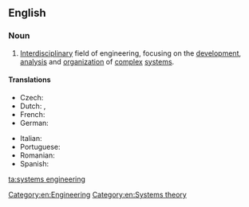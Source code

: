 ==English==

===Noun===
{{wikipedia}}

{{head|en|noun|head=[[systems]] [[engineering]]}}
# [[interdisciplinary|Interdisciplinary]] field of engineering, focusing on the [[development]], [[analysis]] and [[organization]] of [[complex]] [[system]]s.

====Translations====
{{trans-top|interdisciplinary field of engineering}}
* Czech: {{t-|cs|systémové inženýrství|n}}
* Dutch: {{t+|nl|systeemkunde}}, {{t+|nl|systeemleer}}
* French: {{t-|fr|ingénierie des systèmes|m|f}}
* German: {{t-|de|Systems Engineering|f}}
{{trans-mid}}
* Italian: {{t-|it|ingegneria dei sistemi}}
* Portuguese: {{t-|pt|engenharia de sistemas}}
* Romanian: {{t-|ro|inginerie de sisteme}}
* Spanish: {{t-|es|ingeniería de sistemas}}
{{trans-bottom}}

[[Category:en:Engineering]]
[[Category:en:Systems theory]]

[[ta:systems engineering]]